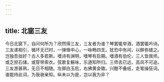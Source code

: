 ```yaml
---
---
---
```

title: 北窗三友
---



今日北窗下，自问何所为？欣然得三友，三友者为谁？琴罢辄举酒，酒罢辄吟诗。三友递相引，循环无已时，一弹惬中心，一咏畅四支。犹恐中有间，以醉弥缝之。岂独吾拙好？古人多若斯。嗜诗有渊明，嗜琴有启期。嗜酒有伯伦，三人皆我师。或乏担石储，或穿带索衣。弦歌复觞咏，乐道知所归。三师去已远，高风不可追。三友游甚熟，无日不相随。左掷白玉卮，右拂黄金徽。兴酣不叠纸，走笔操狂词。谁能持此词，为我谢亲知。纵未以为是，岂以我为非？